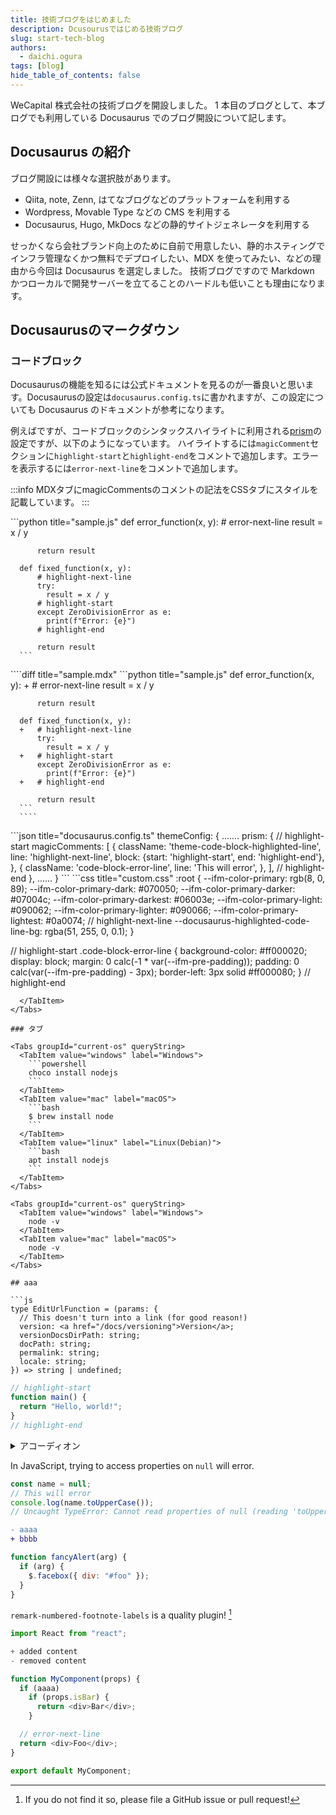 ```yaml
---
title: 技術ブログをはじめました
description: Dcusourusではじめる技術ブログ
slug: start-tech-blog
authors:
  - daichi.ogura
tags: [blog]
hide_table_of_contents: false
---
```



WeCapital 株式会社の技術ブログを開設しました。
1 本目のブログとして、本ブログでも利用している Docusaurus でのブログ開設について記します。

## Docusaurus の紹介

ブログ開設には様々な選択肢があります。

- Qiita, note, Zenn, はてなブログなどのプラットフォームを利用する
- Wordpress, Movable Type などの CMS を利用する
- Docusaurus, Hugo, MkDocs などの静的サイトジェネレータを利用する

せっかくなら会社ブランド向上のために自前で用意したい、静的ホスティングでインフラ管理なくかつ無料でデプロイしたい、MDX を使ってみたい、などの理由から今回は Docusaurus を選定しました。
技術ブログですので Markdown かつローカルで開発サーバーを立てることのハードルも低いことも理由になります。

<!-- truncate -->

## Docusaurusのマークダウン

### コードブロック

Docusaurusの機能を知るには公式ドキュメントを見るのが一番良いと思います。Docusaurusの設定は`docusaurus.config.ts`に書かれますが、この設定についても Docusaurus のドキュメントが参考になります。

例えばですが、コードブロックのシンタックスハイライトに利用される[prism](https://prismjs.com/)の設定ですが、以下のようになっています。
ハイライトするには`magicComment`セクションに`highlight-start`と`highlight-end`をコメントで追加します。エラーを表示するには`error-next-line`をコメントで追加します。

:::info
MDXタブにmagicCommentsのコメントの記法をCSSタブにスタイルを記載しています。
:::

<Tabs>
  <TabItem value="display" label="表示のされかた" default>
      ```python title="sample.js"
      def error_function(x, y):
          # error-next-line
          result = x / y

          return result

      def fixed_function(x, y):
          # highlight-next-line
          try:
            result = x / y
          # highlight-start        
          except ZeroDivisionError as e:
            print(f"Error: {e}")
          # highlight-end

          return result
      ```
  </TabItem>

  <TabItem value="mdx" label="MDX">
      ````diff title="sample.mdx"
      ```python title="sample.js"
      def error_function(x, y):
      +   # error-next-line
          result = x / y

          return result

      def fixed_function(x, y):
      +   # highlight-next-line
          try:
            result = x / y
      +   # highlight-start        
          except ZeroDivisionError as e:
            print(f"Error: {e}")
      +   # highlight-end

          return result
      ```
      ````
  </TabItem>

  <TabItem value="docusaurus.config.ts" label="docusaurus.config.ts" default>
```json title="docusaurus.config.ts"
themeConfig: {
.......
  prism: {
// highlight-start
    magicComments: [
      {
        className: 'theme-code-block-highlighted-line',
        line: 'highlight-next-line',
        block: {start: 'highlight-start', end: 'highlight-end'},
      },
      {
        className: 'code-block-error-line',
        line: 'This will error',
      },
    ],
// highlight-end
  },
......
}
```

  </TabItem>

  <TabItem value="css" label="CSS">
```css title="custom.css"
:root {
  --ifm-color-primary: rgb(8, 0, 89);
  --ifm-color-primary-dark: #070050;
  --ifm-color-primary-darker: #07004c;
  --ifm-color-primary-darkest: #06003e;
  --ifm-color-primary-light: #090062;
  --ifm-color-primary-lighter: #090066;
  --ifm-color-primary-lightest: #0a0074;
  // highlight-next-line
  --docusaurus-highlighted-code-line-bg: rgba(51, 255, 0, 0.1);
}

// highlight-start
.code-block-error-line {
  background-color: #ff000020;
  display: block;
  margin: 0 calc(-1 \* var(--ifm-pre-padding));
  padding: 0 calc(var(--ifm-pre-padding) - 3px);
  border-left: 3px solid #ff000080;
}
// highlight-end

````
  </TabItem>
</Tabs>

### タブ

<Tabs groupId="current-os" queryString>
  <TabItem value="windows" label="Windows">
    ```powershell
    choco install nodejs
    ```
  </TabItem>
  <TabItem value="mac" label="macOS">
    ```bash
    $ brew install node
    ```
  </TabItem>
  <TabItem value="linux" label="Linux(Debian)">
    ```bash
    apt install nodejs
    ```
  </TabItem>
</Tabs>

<Tabs groupId="current-os" queryString>
  <TabItem value="windows" label="Windows">
    node -v
  </TabItem>
  <TabItem value="mac" label="macOS">
    node -v
  </TabItem>
</Tabs>

## aaa

```js
type EditUrlFunction = (params: {
  // This doesn't turn into a link (for good reason!)
  version: <a href="/docs/versioning">Version</a>;
  versionDocsDirPath: string;
  docPath: string;
  permalink: string;
  locale: string;
}) => string | undefined;
````

```js
// highlight-start
function main() {
  return "Hello, world!";
}
// highlight-end
```

[^quality]: If you do not find it so, please file a GitHub issue or pull request!

<details>
  <summary>アコーディオン</summary>
  <p>
    <code>&lt;details&gt;</code> と <code>&lt;summary&gt;</code>{" "}
    のスタイルが用意されています。
  </p>
</details>

In JavaScript, trying to access properties on `null` will error.

```js
const name = null;
// This will error
console.log(name.toUpperCase());
// Uncaught TypeError: Cannot read properties of null (reading 'toUpperCase')
```

```diff
- aaaa
+ bbbb
```

```js {1,3-4} showLineNumbers
function fancyAlert(arg) {
  if (arg) {
    $.facebox({ div: "#foo" });
  }
}
```

`remark-numbered-footnote-labels` is a quality plugin! [^quality]

```js showLineNumbers
import React from "react";

+ added content
- removed content

function MyComponent(props) {
  if (aaaa)
    if (props.isBar) {
      return <div>Bar</div>;
    }

  // error-next-line
  return <div>Foo</div>;
}

export default MyComponent;
```
